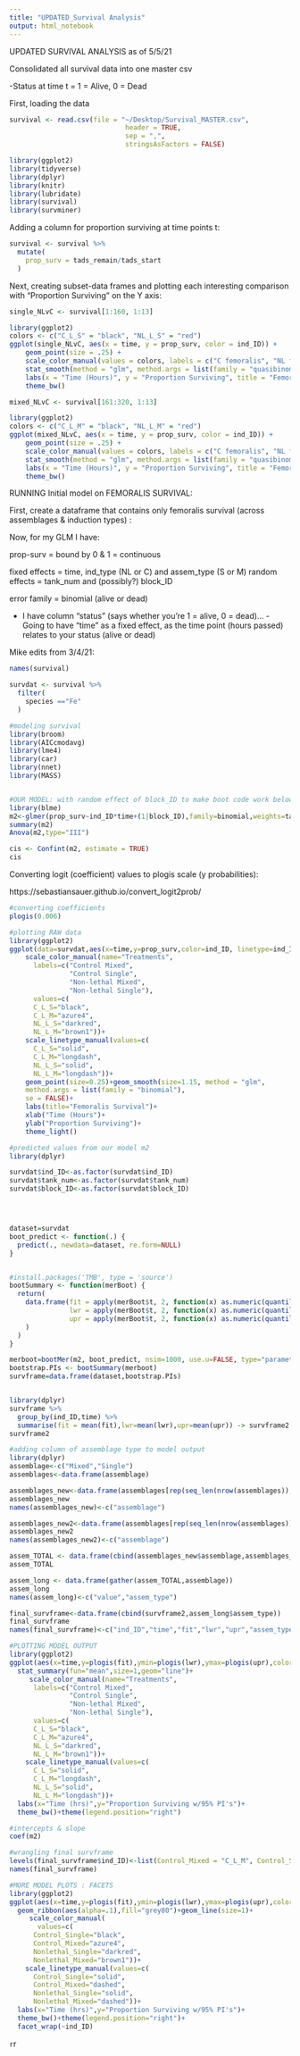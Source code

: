 ```yaml
---
title: "UPDATED_Survival Analysis"
output: html_notebook
---
```


UPDATED SURVIVAL ANALYSIS as of 5/5/21



Consolidated all survival data into one master csv

-Status at time t = 1 = Alive, 0 = Dead



First, loading the data

```r
survival <- read.csv(file = "~/Desktop/Survival_MASTER.csv",
                             header = TRUE,
                             sep = ",",
                             stringsAsFactors = FALSE)

library(ggplot2)
library(tidyverse)
library(dplyr)
library(knitr)
library(lubridate)
library(survival)
library(survminer)
```

Adding a column for proportion surviving at time points t: 

```r
survival <- survival %>%
  mutate(
    prop_surv = tads_remain/tads_start
  )
```

Next, creating subset-data frames and plotting each interesting comparison with "Proportion Surviving" on the Y axis: 

```r
single_NLvC <- survival[1:160, 1:13]

library(ggplot2)
colors <- c("C_L_S" = "black", "NL_L_S" = "red")
ggplot(single_NLvC, aes(x = time, y = prop_surv, color = ind_ID)) +
    geom_point(size = .25) + 
    scale_color_manual(values = colors, labels = c("C femoralis", "NL femoralis")) +
    stat_smooth(method = "glm", method.args = list(family = "quasibinomial"), se = FALSE) +
    labs(x = "Time (Hours)", y = "Proportion Surviving", title = "Femoralis Survival = Single-Sp. Assemblages") + 
    theme_bw()
```

```r
mixed_NLvC <- survival[161:320, 1:13]

library(ggplot2)
colors <- c("C_L_M" = "black", "NL_L_M" = "red")
ggplot(mixed_NLvC, aes(x = time, y = prop_surv, color = ind_ID)) +
    geom_point(size = .25) + 
    scale_color_manual(values = colors, labels = c("C femoralis", "NL femoralis")) +
    stat_smooth(method = "glm", method.args = list(family = "quasibinomial"), se = FALSE) +
    labs(x = "Time (Hours)", y = "Proportion Surviving", title = "Femoralis Survival = Mixed-Sp. Assemblages (4 TADS)") + 
    theme_bw()
```



RUNNING Initial model on FEMORALIS SURVIVAL:


First, create a dataframe that contains only femoralis survival (across assemblages & induction types) :


Now, for my GLM I have: 

prop-surv = bound by 0 & 1 = continuous

fixed effects = time, ind_type (NL or C) and assem_type (S or M)
random effects = tank_num and (possibly?) block_ID

error family = binomial (alive or dead)

- I have column "status" (says whether you're 1 = alive, 0 = dead)...
-Going to have "time" as a fixed effect, as the time point (hours passed) relates to your status (alive or dead)


Mike edits from 3/4/21: 

```r
names(survival)

survdat <- survival %>%
  filter(
    species =="Fe"
  )

#modeling survival
library(broom)
library(AICcmodavg)
library(lme4)
library(car)
library(nnet)
library(MASS)


#OUR MODEL: with random effect of block_ID to make boot code work below
library(blme)
m2<-glmer(prop_surv~ind_ID*time+(1|block_ID),family=binomial,weights=tads_start,data=survdat)
summary(m2)
Anova(m2,type="III")
```


```r
cis <- Confint(m2, estimate = TRUE)
cis
```

Converting logit (coefficient) values to plogis scale (y probabilities):

https://sebastiansauer.github.io/convert_logit2prob/



```r
#converting coefficients
plogis(0.006)

```


```r
#plotting RAW data
library(ggplot2)       
ggplot(data=survdat,aes(x=time,y=prop_surv,color=ind_ID, linetype=ind_ID))+
    scale_color_manual(name="Treatments", 
      labels=c("Control Mixed",
               "Control Single",
               "Non-lethal Mixed",
               "Non-lethal Single"),
      values=c(
      C_L_S="black",
      C_L_M="azure4",
      NL_L_S="darkred",
      NL_L_M="brown1"))+
    scale_linetype_manual(values=c(
      C_L_S="solid",
      C_L_M="longdash",
      NL_L_S="solid",
      NL_L_M="longdash"))+
    geom_point(size=0.25)+geom_smooth(size=1.15, method = "glm", 
    method.args = list(family = "binomial"), 
    se = FALSE)+
    labs(title="Femoralis Survival")+
    xlab("Time (Hours")+
    ylab("Proportion Surviving")+
    theme_light()
```
    
```r
#predicted values from our model m2
library(dplyr)

survdat$ind_ID<-as.factor(survdat$ind_ID)
survdat$tank_num<-as.factor(survdat$tank_num)
survdat$block_ID<-as.factor(survdat$block_ID)




dataset=survdat
boot_predict <- function(.) {
  predict(., newdata=dataset, re.form=NULL)
}


#install.packages('TMB', type = 'source')
bootSummary <- function(merBoot) {
  return(
    data.frame(fit = apply(merBoot$t, 2, function(x) as.numeric(quantile(x, probs=.5, na.rm=TRUE))),
               lwr = apply(merBoot$t, 2, function(x) as.numeric(quantile(x, probs=.025, na.rm=TRUE))),
               upr = apply(merBoot$t, 2, function(x) as.numeric(quantile(x, probs=.975, na.rm=TRUE)))
    )
  )
}

merboot=bootMer(m2, boot_predict, nsim=1000, use.u=FALSE, type="parametric")
bootstrap.PIs <- bootSummary(merboot)
survframe=data.frame(dataset,bootstrap.PIs)


library(dplyr)
survframe %>% 
  group_by(ind_ID,time) %>% 
  summarise(fit = mean(fit),lwr=mean(lwr),upr=mean(upr)) -> survframe2
survframe2

```


```r
#adding column of assemblage type to model output
library(dplyr)
assemblage<-c("Mixed","Single")
assemblages<-data.frame(assemblage)

assemblages_new<-data.frame(assemblages[rep(seq_len(nrow(assemblages)),each=16),])
assemblages_new
names(assemblages_new)<-c("assemblage")

assemblages_new2<-data.frame(assemblages[rep(seq_len(nrow(assemblages)),each=16),])
assemblages_new2
names(assemblages_new2)<-c("assemblage")

assem_TOTAL <- data.frame(cbind(assemblages_new$assemblage,assemblages_new2$assemblage))
assem_TOTAL

assem_long <- data.frame(gather(assem_TOTAL,assemblage))
assem_long
names(assem_long)<-c("value","assem_type")

final_survframe<-data.frame(cbind(survframe2,assem_long$assem_type))
final_survframe
names(final_survframe)<-c("ind_ID","time","fit","lwr","upr","assem_type")

```


```r
#PLOTTING MODEL OUTPUT
library(ggplot2)
ggplot(aes(x=time,y=plogis(fit),ymin=plogis(lwr),ymax=plogis(upr),color=ind_ID,linetype=ind_ID),data=final_survframe)+
  stat_summary(fun="mean",size=1,geom="line")+
     scale_color_manual(name="Treatments", 
      labels=c("Control Mixed",
               "Control Single",
               "Non-lethal Mixed",
               "Non-lethal Single"),
      values=c(
      C_L_S="black",
      C_L_M="azure4",
      NL_L_S="darkred",
      NL_L_M="brown1"))+
    scale_linetype_manual(values=c(
      C_L_S="solid",
      C_L_M="longdash",
      NL_L_S="solid",
      NL_L_M="longdash"))+
  labs(x="Time (hrs)",y="Proportion Surviving w/95% PI's")+
  theme_bw()+theme(legend.position="right")
```








```r
#intercepts & slope
coef(m2)
```


```r
#wrangling final survframe
levels(final_survframe$ind_ID)<-list(Control_Mixed = "C_L_M", Control_Single = "C_L_S", Nonlethal_Mixed = "NL_L_M", Nonlethal_Single = "NL_L_S")
names(final_survframe)
```


```r
#MORE MODEL PLOTS : FACETS 
library(ggplot2)
ggplot(aes(x=time,y=plogis(fit),ymin=plogis(lwr),ymax=plogis(upr),color=ind_ID, linetype=ind_ID),data=final_survframe)+
  geom_ribbon(aes(alpha=.1),fill="grey80")+geom_line(size=1)+
     scale_color_manual(
       values=c(
      Control_Single="black",
      Control_Mixed="azure4",
      Nonlethal_Single="darkred",
      Nonlethal_Mixed="brown1"))+
    scale_linetype_manual(values=c(
      Control_Single="solid",
      Control_Mixed="dashed",
      Nonlethal_Single="solid",
      Nonlethal_Mixed="dashed"))+
  labs(x="Time (hrs)",y="Proportion Surviving w/95% PI's")+
  theme_bw()+theme(legend.position="right")+
  facet_wrap(~ind_ID)
```


```r
```r
